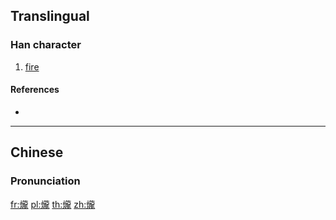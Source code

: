 {{character info/new}}
{{also|𤇭}}
==Translingual==

===Han character===
{{Han char|rn=86|rad=火|as=16|sn=20|four=|canj=FYBP}}

# [[fire]]

====References====
* {{Han ref|kx=0687.100|dkj=19584|dj=1099.040|hdz=32247.110|uh=7216|ud=29206}}

----

==Chinese==
{{zh-forms|s=𤇭}}

===Pronunciation===
{{zh-pron
|m=lóng
|c=lung4
|mc=
|oc=
|ma=
|cat=
}}

[[fr:爖]]
[[pl:爖]]
[[th:爖]]
[[zh:爖]]